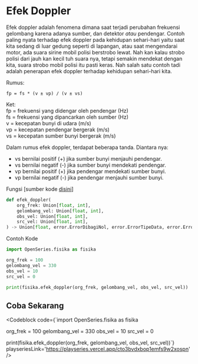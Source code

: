 
# Efek Doppler

Efek doppler adalah fenomena dimana saat terjadi perubahan frekuensi gelombang karena adanya sumber, dan detektor _atau_ pendengar.
Contoh paling nyata terhadap efek doppler pada kehidupan sehari-hari yaitu saat kita sedang di luar gedung seperti di lapangan, atau saat mengendarai motor, ada suara sirine mobil polisi berstrobo lewat. Nah kan kalau strobo polisi dari jauh kan kecil tuh suara nya, tetapi semakin mendekat dengan kita, suara strobo mobil polisi itu pasti keras. Nah salah satu contoh tadi adalah penerapan efek doppler terhadap kehidupan sehari-hari kita.

Rumus:

```
fp = fs * (v ± vp) / (v ± vs)
```

Ket: <br />
fp = frekuensi yang didengar oleh pendengar (Hz) <br />
fs = frekuensi yang dipancarkan oleh sumber (Hz) <br />
v = kecepatan bunyi di udara (m/s) <br />
vp = kecepatan pendengar bergerak (m/s) <br />
vs = kecepatan sumber bunyi bergerak (m/s)

Dalam rumus efek doppler, terdapat beberapa tanda. Diantara nya:

-   vs bernilai positif (+) jika sumber bunyi menjauhi pendengar.
-   vs bernilai negatif (-) jika sumber bunyi mendekati pendengar.
-   vp bernilai positif (+) jika pendengar mendekati sumber bunyi.
-   vp bernilai negatif (-) jika pendengar menjauhi sumber bunyi.

Fungsi [sumber kode [disini](https://github.com/bellshade/OpenSeries/blob/main/OpenSeries/fisika.py)]

```python
def efek_doppler(
    org_frek: Union[float, int],
    gelombang_vel: Union[float, int],
    obs_vel: Union[float, int],
    src_vel: Union[float, int],
) -> Union[float, error.ErrorDibagiNol, error.ErrorTipeData, error.Error]:
```

Contoh Kode

```python
import OpenSeries.fisika as fisika

org_frek = 100
gelombang_vel = 330
obs_vel = 10
src_vel = 0

print(fisika.efek_doppler(org_frek, gelombang_vel, obs_vel, src_vel))
```

## Coba Sekarang

<Codeblock
code={`import OpenSeries.fisika as fisika

org_frek = 100
gelombang_vel = 330
obs_vel = 10
src_vel = 0

print(fisika.efek_doppler(org_frek, gelombang_vel, obs_vel, src_vel))`}
playseriesLink='https://playseries.vercel.app/cto3bvdxbop1emfs9w2xospn'
/>
